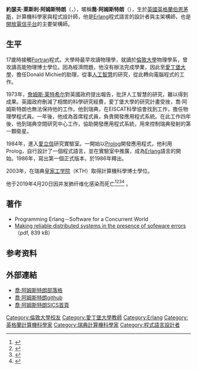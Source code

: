 {{Infobox person
| name               = 喬·阿姆斯特朗<br>Joseph Leslie Armstrong
| image              = An erlang expert and some guy named Joe (4133214882).jpg
| caption            = 喬·阿姆斯特朗在2009年的照片
| birth_date         = {{Birth date |1950|12|27|df=y}}
| birth_place        = {{UK}}[[伯恩茅斯|伯恩茅斯]],
| death_date         = {{Death date and age|2019|04|20|1950|12|27|df=y}}<ref name="DeathRef"/>
| alma_mater         = 瑞典[[皇家理工學院|皇家理工學院]] (KTH)
| occupation         = [[程序员|程序员]], [[作者|作者]]
| known_for          = 创建[[Erlang|Erlang]]编程语言
| spouse             = 
| children           = 
| awards             = 
| website            = {{URL|https://joearms.github.io}}
}}

'''約瑟夫·萊斯利·阿姆斯特朗'''（{{lang-en|'''Joseph Leslie Armstrong'''}}，{{bd|1950年|12月27日|2019年|4月20日|catIdx=Armstrong, Joe}}），暱稱'''喬·阿姆斯特朗'''（{{lang|en|'''Joe Armstrong'''}}），生於[[英國|英國]][[英格蘭|英格蘭]][[伯恩茅斯|伯恩茅斯]]，計算機科學家與程式設計師，他是[[Erlang|Erlang]]程式語言的設計者與主架構師，也是[[開放電信平台|開放電信平台]]的主要架構師。

== 生平 ==
17歲時接觸[[Fortran|Fortran]]程式。大學時最早攻讀物理學，就讀於[[倫敦大學|倫敦大學]]物理學系，曾攻讀高能物理博士學位。因為經濟問題，他沒有辦法完成學業，因此至[[愛丁堡大學|愛丁堡大學]]，擔任Donald Michie的助理，從事[[人工智慧|人工智慧]]的研究，從此轉向電腦程式的工作。

1973年，[[詹姆斯·莱特希尔|詹姆斯·莱特希尔]]對英國政府提出報告，批評人工智慧的研究，難以得到成果。英國政府刪減了相關的科學研究經費，愛丁堡大學的研究計畫受挫，喬·阿姆斯特朗也無法保持他的工作。他到瑞典，在EISCAT科學協會找到工作，擔任物理學程式員。一年後，他成為首席程式員，負責開發應用程式系統。在此工作四年後，他到瑞典空間研究中心工作，協助開發應用程式系統，用來控制瑞典發射的第一顆衛星。

1984年，進入[[愛立信|愛立信]]研究實驗室。一開始以[[Prolog|Prolog]]開發應用程式，他利用Prolog，自行設計了一個程式語言，並在實驗室中推廣，成為[[Erlang|Erlang]]語言的開始。1986年，寫出第一個正式版本，於1986年釋出。

2003年，在瑞典[[皇家工学院|皇家工学院]]（KTH）取得計算機科學博士學位。

他于2019年4月20日因并发肺纤维化感染而死亡<ref name="DeathRef">{{cite web | title=Francesco Cesarini on Twitter | website=Twitter | date=20 April 2019 | url=https://twitter.com/FrancescoC/status/1119596234166218754 | access-date=20 April 2019 | archive-date=2019-05-22 | archive-url=https://web.archive.org/web/20190522151203/https://twitter.com/FrancescoC/status/1119596234166218754 | dead-url=no }}</ref><ref>{{cite web|last1=Wager|first1=Kristjan|title=RIP Joe Armstong, the author of Erlang|url=https://freethoughtblogs.com/kriswager/2019/04/20/rip-joe-armstrong-the-author-of-erlang/|website=Free Thought Blogs|accessdate=21 April 2019|date=20 April 2019|archive-date=2019-04-20|archive-url=https://web.archive.org/web/20190420185648/https://freethoughtblogs.com/kriswager/2019/04/20/rip-joe-armstrong-the-author-of-erlang/|dead-url=no}}</ref><ref>{{cite web | author=作者： | title=Erlang之父Joe Armstrong去世 | website=新浪科技_新浪网 | date=21 April 2019 | url=http://tech.sina.com.cn/csj/2019-04-21/doc-ihvhiewr7400471.shtml | language=zh | access-date=21 April 2019 | archive-date=2019-04-21 | archive-url=https://web.archive.org/web/20190421190031/http://tech.sina.com.cn/csj/2019-04-21/doc-ihvhiewr7400471.shtml | dead-url=no }}</ref><ref name="DeathReason">{{cite web | title=Helen Taylor on Twitter | website=Twitter | date=21 April 2019 | url=https://twitter.com/mrsjoeerl/status/1119941783381774338 | access-date=24 April 2019 | archive-date=2019-06-02 | archive-url=https://web.archive.org/web/20190602001231/https://twitter.com/mrsjoeerl/status/1119941783381774338 | dead-url=no }}</ref>
。

== 著作 ==
* Programming Erlang－Software for a Concurrent World
* [https://web.archive.org/web/20060901223851/http://www.sics.se/~joe/thesis/armstrong_thesis_2003.pdf Making reliable distributed systems in the presence of sofeware errors]{{en}}（pdf, 839 kB）

== 参考资料 ==
{{reflist}}

== 外部連結 ==
* [http://armstrongonsoftware.blogspot.tw/ 喬·阿姆斯特朗部落格]{{Wayback|url=http://armstrongonsoftware.blogspot.tw/ |date=20180318125129 }}
* [http://joearms.github.io/ 喬·阿姆斯特朗github]{{Wayback|url=http://joearms.github.io/ |date=20201224041904 }}
* [https://web.archive.org/web/20131019020650/http://www.sics.se/~joe/ 喬·阿姆斯特朗SICS首頁]

{{Authority control}}
{{DEFAULTSORT:Armstrong, Joe}}
[[Category:倫敦大學校友|Category:倫敦大學校友]]
[[Category:愛丁堡大學教師|Category:愛丁堡大學教師]]
[[Category:Erlang|Category:Erlang]]
[[Category:英格蘭計算機科學家|Category:英格蘭計算機科學家]]
[[Category:瑞典計算機科學家|Category:瑞典計算機科學家]]
[[Category:程式語言設計者|Category:程式語言設計者]]